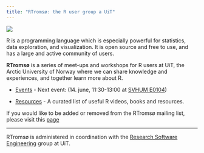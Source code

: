 ```yaml
---
title: "RTromsø: the R user group a UiT"
---
```


::: column-margin
![](RTromso-logo-hex.svg){fig-align="left"}
:::

R is a programming language which is especially powerful for statistics, data exploration, and visualization. It is open source and free to use, and has a large and active community of users.

**RTromsø** is a series of meet-ups and workshops for R users at UiT, the Arctic University of Norway where we can share knowledge and experiences, and together learn more about R.

-   [Events](events.qmd) - Next event: (14. june, 11:30-13:00 at [SVHUM E0104](https://link.mazemap.com/BQVLUVT1))

-   [Resources](resources.qmd) - A curated list of useful R videos, books and resources.

If you would like to be added or removed from the RTromsø mailing list, please visit this [page](https://nettskjema.no/a/428883)

------------------------------------------------------------------------

RTromsø is administered in coordination with the [Research Software Engineering](https://research-software.uit.no/) group at UiT.
